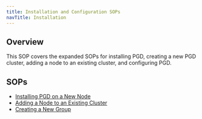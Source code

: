 ```yaml
---
title: Installation and Configuration SOPs
navTitle: Installation
---
```


## Overview

This SOP covers the expanded SOPs for installing PGD, creating a new PGD cluster, adding a node to an existing cluster, and configuring PGD.

## SOPs

- [Installing PGD on a New Node](/pgd/6/expanded-how-to/sops/install/new-node)
- [Adding a Node to an Existing Cluster](/pgd/6/expanded-how-to/sops/install/add-node)
- [Creating a New Group](/pgd/6/expanded-how-to/sops/install/new-group)

